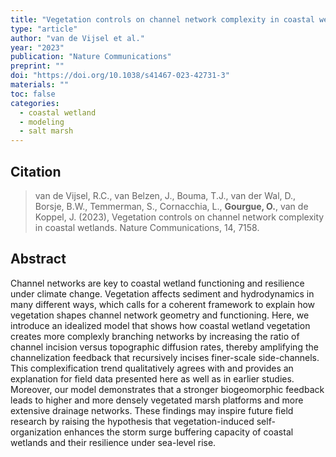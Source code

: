 ```yaml
---
title: "Vegetation controls on channel network complexity in coastal wetlands"
type: "article"
author: "van de Vijsel et al."
year: "2023"
publication: "Nature Communications"
preprint: ""
doi: "https://doi.org/10.1038/s41467-023-42731-3"
materials: ""
toc: false
categories:
  - coastal wetland
  - modeling
  - salt marsh
---
```


## Citation

> van de Vijsel, R.C., van Belzen, J., Bouma, T.J., van der Wal, D., Borsje, B.W., Temmerman, S., Cornacchia, L., **Gourgue, O.**, van de Koppel, J. (2023), Vegetation controls on channel network complexity in coastal wetlands. Nature Communications, 14, 7158.

## Abstract

Channel networks are key to coastal wetland functioning and resilience under climate change. Vegetation affects sediment and hydrodynamics in many different ways, which calls for a coherent framework to explain how vegetation shapes channel network geometry and functioning. Here, we introduce an idealized model that shows how coastal wetland vegetation creates more complexly branching networks by increasing the ratio of channel incision versus topographic diffusion rates, thereby amplifying the channelization feedback that recursively incises finer-scale side-channels. This complexification trend qualitatively agrees with and provides an explanation for field data presented here as well as in earlier studies. Moreover, our model demonstrates that a stronger biogeomorphic feedback leads to higher and more densely vegetated marsh platforms and more extensive drainage networks. These findings may inspire future field research by raising the hypothesis that vegetation-induced self-organization enhances the storm surge buffering capacity of coastal wetlands and their resilience under sea-level rise.